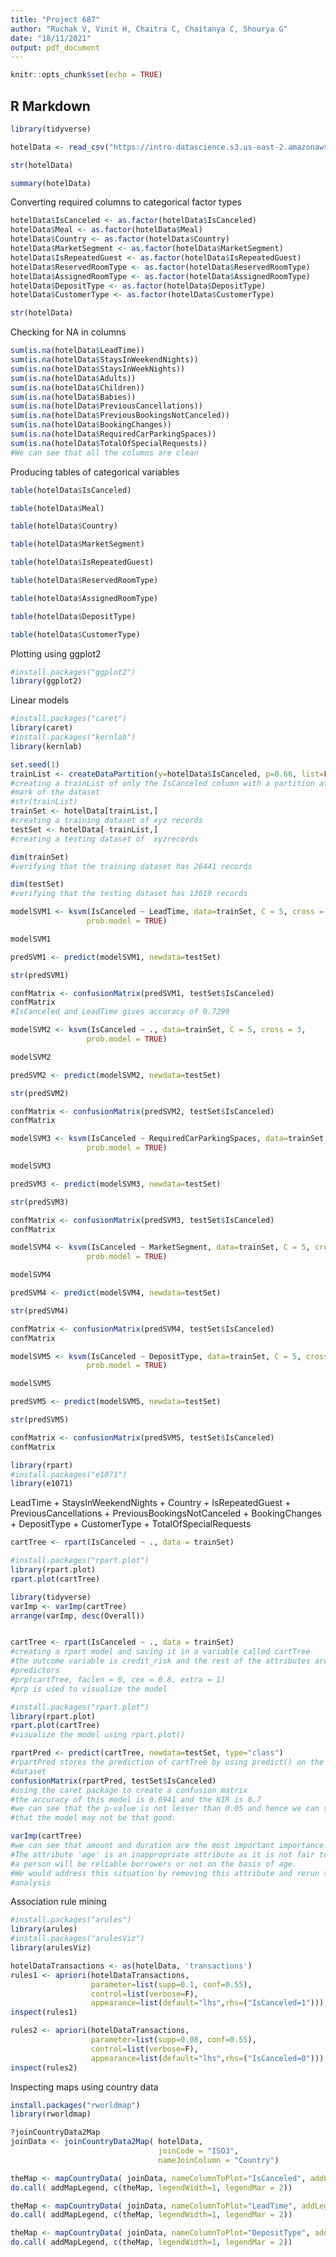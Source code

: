---
title: "Project 687"
author: "Ruchak V, Vinit H, Chaitra C, Chaitanya C, Shourya G"
date: "18/11/2021"
output: pdf_document
---

```{r setup, include=FALSE}
knitr::opts_chunk$set(echo = TRUE)
```

## R Markdown

```{r}
library(tidyverse)
```

```{r}
hotelData <- read_csv("https://intro-datascience.s3.us-east-2.amazonaws.com/Resort01.csv")
```

```{r}
str(hotelData)
```

```{r}
summary(hotelData)
```

Converting required columns to categorical factor types
```{r}
hotelData$IsCanceled <- as.factor(hotelData$IsCanceled)
hotelData$Meal <- as.factor(hotelData$Meal)
hotelData$Country <- as.factor(hotelData$Country)
hotelData$MarketSegment <- as.factor(hotelData$MarketSegment)
hotelData$IsRepeatedGuest <- as.factor(hotelData$IsRepeatedGuest)
hotelData$ReservedRoomType <- as.factor(hotelData$ReservedRoomType)
hotelData$AssignedRoomType <- as.factor(hotelData$AssignedRoomType)
hotelData$DepositType <- as.factor(hotelData$DepositType)
hotelData$CustomerType <- as.factor(hotelData$CustomerType)
```

```{r}
str(hotelData)
```

Checking for NA in columns
```{r}
sum(is.na(hotelData$LeadTime))
sum(is.na(hotelData$StaysInWeekendNights))
sum(is.na(hotelData$StaysInWeekNights))
sum(is.na(hotelData$Adults))
sum(is.na(hotelData$Children))
sum(is.na(hotelData$Babies))
sum(is.na(hotelData$PreviousCancellations))
sum(is.na(hotelData$PreviousBookingsNotCanceled))
sum(is.na(hotelData$BookingChanges))
sum(is.na(hotelData$RequiredCarParkingSpaces))
sum(is.na(hotelData$TotalOfSpecialRequests))
#We can see that all the columns are clean
```
Producing tables of categorical variables

```{r}
table(hotelData$IsCanceled)
```

```{r}
table(hotelData$Meal)
```

```{r}
table(hotelData$Country)
```

```{r}
table(hotelData$MarketSegment)
```

```{r}
table(hotelData$IsRepeatedGuest)
```

```{r}
table(hotelData$ReservedRoomType)
```

```{r}
table(hotelData$AssignedRoomType)
```

```{r}
table(hotelData$DepositType)
```

```{r}
table(hotelData$CustomerType)
```

Plotting using ggplot2

```{r}
#install.packages("ggplot2")
library(ggplot2)
```


Linear models
```{r}
#install.packages("caret")
library(caret)
#install.packages("kernlab")
library(kernlab)
```

```{r}
set.seed(1)
trainList <- createDataPartition(y=hotelData$IsCanceled, p=0.66, list=FALSE)
#creating a trainList of only the IsCanceled column with a partition at the 66%
#mark of the dataset
#str(trainList)
trainSet <- hotelData[trainList,]
#creating a training dataset of xyz records
testSet <- hotelData[-trainList,]
#creating a testing dataset of  xyzrecords
```
```{r}
dim(trainSet) 
#verifying that the training dataset has 26441 records
```
```{r}
dim(testSet)
#verifying that the testing dataset has 13619 records
```
```{r}
modelSVM1 <- ksvm(IsCanceled ~ LeadTime, data=trainSet, C = 5, cross = 3, 
                 prob.model = TRUE)
```

```{r}
modelSVM1
```
```{r}
predSVM1 <- predict(modelSVM1, newdata=testSet)
```

```{r}
str(predSVM1)
```

```{r}
confMatrix <- confusionMatrix(predSVM1, testSet$IsCanceled)
confMatrix
#IsCanceled and LeadTime gives accuracy of 0.7299
```

```{r}
modelSVM2 <- ksvm(IsCanceled ~ ., data=trainSet, C = 5, cross = 3, 
                 prob.model = TRUE)
```

```{r}
modelSVM2
```

```{r}
predSVM2 <- predict(modelSVM2, newdata=testSet)
```

```{r}
str(predSVM2)
```

```{r}
confMatrix <- confusionMatrix(predSVM2, testSet$IsCanceled)
confMatrix
```
```{r}
modelSVM3 <- ksvm(IsCanceled ~ RequiredCarParkingSpaces, data=trainSet, C = 5, cross = 3, 
                 prob.model = TRUE)
```

```{r}
modelSVM3
```

```{r}
predSVM3 <- predict(modelSVM3, newdata=testSet)
```

```{r}
str(predSVM3)
```

```{r}
confMatrix <- confusionMatrix(predSVM3, testSet$IsCanceled)
confMatrix
```
```{r}
modelSVM4 <- ksvm(IsCanceled ~ MarketSegment, data=trainSet, C = 5, cross = 3, 
                 prob.model = TRUE)
```

```{r}
modelSVM4
```

```{r}
predSVM4 <- predict(modelSVM4, newdata=testSet)
```

```{r}
str(predSVM4)
```

```{r}
confMatrix <- confusionMatrix(predSVM4, testSet$IsCanceled)
confMatrix
```

```{r}
modelSVM5 <- ksvm(IsCanceled ~ DepositType, data=trainSet, C = 5, cross = 3, 
                 prob.model = TRUE)
```

```{r}
modelSVM5
```

```{r}
predSVM5 <- predict(modelSVM5, newdata=testSet)
```

```{r}
str(predSVM5)
```

```{r}
confMatrix <- confusionMatrix(predSVM5, testSet$IsCanceled)
confMatrix
```


```{r}
library(rpart)
#install.packages("e1071")
library(e1071)
```
LeadTime + StaysInWeekendNights + 
                               Country + IsRepeatedGuest + PreviousCancellations
                               + PreviousBookingsNotCanceled + BookingChanges 
                               + DepositType + CustomerType 
                               + TotalOfSpecialRequests
```{r}
cartTree <- rpart(IsCanceled ~ ., data = trainSet)
```

```{r}
#install.packages("rpart.plot")
library(rpart.plot)
rpart.plot(cartTree)
```
```{r}
library(tidyverse)
varImp <- varImp(cartTree)
arrange(varImp, desc(Overall))
```

```{r}

```



```{r}
cartTree <- rpart(IsCanceled ~ ., data = trainSet)
#creating a rpart model and saving it in a variable called cartTree
#the outcome variable is credit_risk and the rest of the attributes are the 
#predictors
#prp(cartTree, faclen = 0, cex = 0.8, extra = 1)
#prp is used to visualize the model 
```

```{r}
#install.packages("rpart.plot")
library(rpart.plot)
rpart.plot(cartTree)
#visualize the model using rpart.plot()
```


```{r}
rpartPred <- predict(cartTree, newdata=testSet, type="class")
#rpartPred stores the prediction of cartTree by using predict() on the testing 
#dataset
confusionMatrix(rpartPred, testSet$IsCanceled)
#using the caret package to create a confusion matrix
#the accuracy of this model is 0.6941 and the NIR is 0.7
#we can see that the p-value is not lesser than 0.05 and hence we can say
#that the model may not be that good.
```

```{r}
varImp(cartTree)
#we can see that amount and duration are the most important importance. 
#The attribute 'age' is an inappropriate attribute as it is not fair to judge if
#a person will be reliable borrowers or not on the basis of age. 
#We would address this situation by removing this attribute and rerun the 
#analysis
```

Association rule mining

```{r}
#install.packages("arules")
library(arules)
#install.packages("arulesViz")
library(arulesViz)
```

```{r}
hotelDataTransactions <- as(hotelData, 'transactions')
rules1 <- apriori(hotelDataTransactions,
                  parameter=list(supp=0.1, conf=0.55),
                  control=list(verbose=F),
                  appearance=list(default="lhs",rhs=("IsCanceled=1")))
inspect(rules1)
```



```{r}
rules2 <- apriori(hotelDataTransactions,
                  parameter=list(supp=0.08, conf=0.55),
                  control=list(verbose=F),
                  appearance=list(default="lhs",rhs=("IsCanceled=0")))
inspect(rules2)
```

Inspecting maps using country data
```{r}
install.packages("rworldmap")
library(rworldmap)
```

```{r}
?joinCountryData2Map
joinData <- joinCountryData2Map( hotelData,
                                 joinCode = "ISO3",
                                 nameJoinColumn = "Country")

theMap <- mapCountryData( joinData, nameColumnToPlot="IsCanceled", addLegend=FALSE )
do.call( addMapLegend, c(theMap, legendWidth=1, legendMar = 2))
```

```{r}
theMap <- mapCountryData( joinData, nameColumnToPlot="LeadTime", addLegend=FALSE )
do.call( addMapLegend, c(theMap, legendWidth=1, legendMar = 2))
```
```{r}
theMap <- mapCountryData( joinData, nameColumnToPlot="DepositType", addLegend=FALSE )
do.call( addMapLegend, c(theMap, legendWidth=1, legendMar = 2))
```


